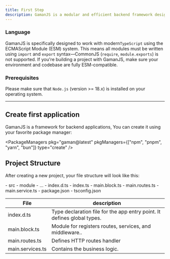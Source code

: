 ```yaml
---
title: First Step
description: GamanJS is a modular and efficient backend framework designed for simplicity and performance. Follow the steps below to quickly get started with your first GamanJS project.
---
```


### Language

GamanJS is specifically designed to work with modern`TypeScript` using the ECMAScript Module (ESM) system. This means all modules must be written using `import` and `export` syntax—CommonJS (`require`, `module.exports`) is not supported. If you're building a project with GamanJS, make sure your environment and codebase are fully ESM-compatible.

### Prerequisites

Please make sure that `Node.js` (version >= 18.x) is installed on your operating system.

---

## Create first application


GamanJS is a framework for backend applications, You can create it using your favorite package manager:

<PackageManagers
  pkg="gaman@latest"
  pkgManagers={["npm", "pnpm", "yarn", "bun"]}
  type="create"
/>

## Project Structure


After creating a new project, your file structure will look like this:

<FileTree>
- src
  - module 
    - ...
  - index.d.ts
  - index.ts
  - main.block.ts
  - main.routes.ts
  - main.service.ts
- package.json
- tsconfig.json
</FileTree>

| File             | description                                                             |
| ---------------- | ----------------------------------------------------------------------- |
| index.d.ts       | Type declaration file for the app entry point. It defines global types. |
| main.block.ts    | Module for registers routes, services, and middleware..                 |
| main.routes.ts   | Defines HTTP routes handler                                             |
| main.services.ts | Contains the business logic.                                            |
